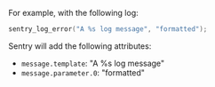 For example, with the following log:

```c
sentry_log_error("A %s log message", "formatted");
```

Sentry will add the following attributes:

- `message.template`: "A %s log message"
- `message.parameter.0`: "formatted"
